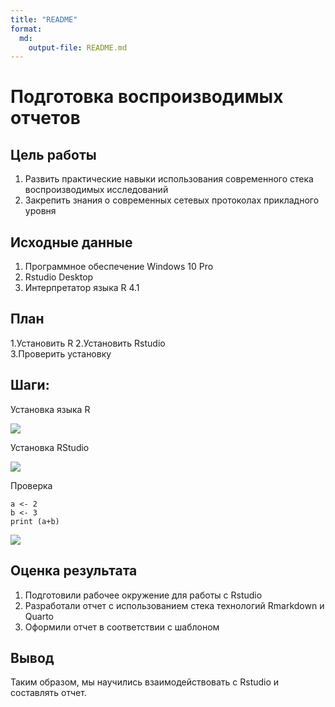 ---
title: "README"
format:
  md:
    output-file: README.md
---

# Подготовка воспроизводимых отчетов

## Цель работы

1.  Развить практические навыки использования современного стека воспроизводимых исследований
2.  Закрепить знания о современных сетевых протоколах прикладного уровня

## Исходные данные

1.  Программное обеспечение Windows 10 Pro
2.  Rstudio Desktop
3.  Интерпретатор языка R 4.1

## План

1.Установить R 2.Установить Rstudio\
3.Проверить установку

## Шаги:

Установка языка R

![](img/1.png)

Установка RStudio

![](img/2.png)

Проверка

```         
a <- 2
b <- 3
print (a+b)
```

![](img/3.png)

## Оценка результата

1.  Подготовили рабочее окружение для работы с Rstudio
2.  Разработали отчет с использованием стека технологий Rmarkdown и Quarto
3.  Оформили отчет в соответствии с шаблоном

## Вывод

Таким образом, мы научились взаимодействовать с Rstudio и составлять отчет.
